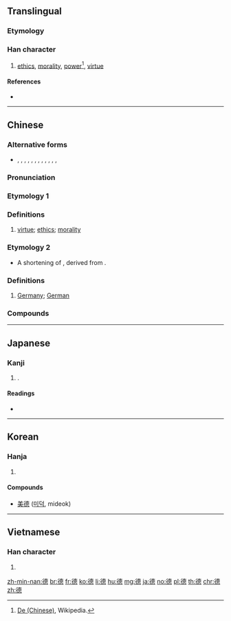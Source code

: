 {{also|徳|惪}}
==Translingual==

===Etymology===
{{rfe|lang=mul}}

===Han character===
{{Han char|rn=60|rad=彳|as=12|sn=15|four=24236|canj=HOJWP|ids=⿰彳𢛳}}

# [[ethics]], [[morality]], [[power]]<ref name="de_chinese">[[w:De (Chinese)#Meanings|De (Chinese)]], Wikipedia.</ref>, [[virtue]]

====References====
* {{Han ref|kx=0371.080|dkj=10243|dj=0698.040|hdz=20841.170|uh=5FB7|ud=24503|bh=BC77|bd=48247}}
<references />

----

==Chinese==
{{zh-forms}}

===Alternative forms===
* {{zh-l|徳}}, {{zh-l|惪}}, {{zh-l|悳}}, {{zh-l|㥁}}, {{zh-l|恴}}, {{zh-l|㥀}}, {{zh-l|㤫}}, {{zh-l|𢛳}}, {{zh-l|𢜖}}, {{zh-l|𢠀}}, {{zh-l|𢤊}}, {{zh-l|𨗌}}, {{zh-l|𨗤}}

===Pronunciation===
{{zh-pron
|m=dé
|c=dak1
|h=pfs=
|md=
|mn=tek
|w=
|mc=y
|oc=y
|cat=
}}

===Etymology 1===

===Definitions===
{{zh-hanzi}}

# [[virtue]]; [[ethics]]; [[morality]]

===Etymology 2===
* A shortening of {{zh-l|德意志}}, derived from {{etyl|de|zh}} {{m|de|Deutsch}}.

===Definitions===
{{zh-hanzi}}

# [[Germany]]; [[German]]

===Compounds===
{{der3|title=Compounds
| {{zh-l|德昂族}}
| {{zh-l|德才兼備}}
| {{zh-l|德操}}
| {{zh-l|德高望重}}
| {{zh-l|德國}}
| {{zh-l|德化}}
| {{zh-l|德謨克拉西}}
| {{zh-l|德望}}
| {{zh-l|德行}}
| {{zh-l|德性}}
| {{zh-l|德意志}}
| {{zh-l|德語}}
| {{zh-l|德育}}
| {{zh-l|德澤}}
| {{zh-l|德政}}
| {{zh-l|德治}}
| {{zh-l|歌德|Goethe}}
| {{zh-l|美德}}
| {{zh-l|缺德}}
| {{zh-l|道德}}
}}

----

==Japanese==

===Kanji===
{{ja-kanji|grade=|rs=彳12}}

# {{kyujitai spelling of|徳}}.

====Readings====
* {{ja-readings|on=[[とく]] (toku)|kun=[[おしえ]] (oshie)}}

----

==Korean==

===Hanja===
{{ko-hanja|hangeul=덕|eumhun=|rv=deok|mr=tŏk|y=tek}}

# {{defn|lang=ko|sort=彳12}}

====Compounds====
* [[美德]] ([[미덕]], mideok)

----

==Vietnamese==

===Han character===
{{vi-hantu|[[đức]]|rs=彳12}}

# {{defn|lang=vi|sort=彳12}}

[[zh-min-nan:德]]
[[br:德]]
[[fr:德]]
[[ko:德]]
[[li:德]]
[[hu:德]]
[[mg:德]]
[[ja:德]]
[[no:德]]
[[pl:德]]
[[th:德]]
[[chr:德]]
[[zh:德]]
